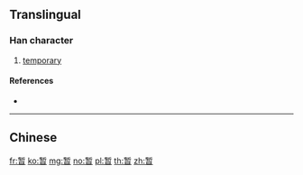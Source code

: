 {{also|暫}}
==Translingual==

===Han character===
{{Han char|rn=72|rad=日|as=08|sn=12|four=|canj=KLA|ids=⿱斩日}}

# [[temporary]]

====References====
* {{Han ref|kx=0497.311|hdz=21518.010|uh=6682|ud=26242}}

----

==Chinese==
{{zh-see|暫}}

[[fr:暂]]
[[ko:暂]]
[[mg:暂]]
[[no:暂]]
[[pl:暂]]
[[th:暂]]
[[zh:暂]]